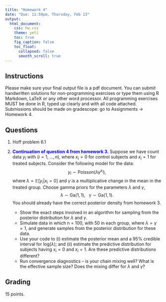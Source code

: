 ```yaml
---
title: "Homework 4"
date: "Due: 11:59pm, Thursday, Feb 13"
output: 
  html_document: 
    css: hw.css
    theme: yeti
    toc: true
    fig_caption: false
    toc_float:
      collapsed: false
      smooth_scroll: true
---
```


## Instructions

Please make sure your final output file is a pdf document. You can submit handwritten solutions for non-programming exercises or type them using R Markdown, LaTeX or any other word processor. All programming exercises MUST be done in R, typed up clearly and with all code attached. Submissions should be made on gradescope: go to Assignments $\rightarrow$ Homework 4.

## Questions

1. Hoff problem 6.1

2. <font color="blue">**Continuation of question 4 from homework 3.**</font> Suppose we have count data $y_i$ with $(i = 1,\ldots, n)$, where $x_i = 0$ for control subjects and $x_i = 1$ for treated subjects. Consider the following model for the data: $$y_i \sim \textrm{Poisson}(\lambda \gamma^{x_i}),$$ where $\lambda = \mathbb{E}[y_i | x_i = 0]$ and $\gamma$ is a multiplicative change in the mean in the treated group. Choose gamma priors for the parameters $\lambda$ and $\gamma$, $$\lambda \sim \textrm{Ga}(1,1),\ \ \ \gamma \sim \textrm{Ga}(1,1).$$
You should already have the correct posterior density from homework 3.
    + Show the exact steps involved in an algorithm for sampling from the posterior distribution for $\lambda$ and $\gamma$.
    + Simulate data in which n = 100, with 50 in each group, where $\lambda = \gamma = 1$, and generate samples from the posterior distribution for these data.
    + Use your code to (i) estimate the posterior mean and a 95% credible interval for $\textrm{log}(\lambda)$; and (ii) estimate the predictive distribution for subjects having $x_i = 0$ and $x_i = 1$. Are these predictive distributions different?
    + Run convergence diagnostics -- is your chain mixing well? What is the effective sample size? Does the mixing differ for $\lambda$ and $\gamma$?

<!-- 3. <font color="blue">**Rejection sampling.**</font> Recall from class that the idea of rejection sampling is to create an importance/proposal/envelope function which is greater than or equal to the distribution we wish to sample from at all points, and which we can sample from easily. Suppose we end up with the following form for our posterior: $$f(\theta) \propto sin^2(\pi \theta), \ \ \ \theta \in [0,1],$$ where $\pi = 3.141593$. -->
<!-- This density looks like: -->
<!-- ```{r fig.height=5.5, echo=F} -->
<!-- curve(sin(x*pi)^2,col="red3", -->
<!--       xlab=expression(theta),ylab=expression(paste("sin(",pi,"",theta,")"^2))) -->
<!-- ``` -->
<!--     + Implement a rejection sampler in R to sample from this density using a Unif(0,1) density as your proposal function, since it is greater than or equal to the given density (up to proportionality) at all points and is easy to sample from. -->
<!--     + Propose a different envelope function and implement a rejection sampler for it in R. -->
<!--     + How does the efficiency of your envelope function compare to the uniform envelope function? -->
<!--     + Provide plots (histograms or density estimates) of the samples from the two approaches. -->
  
  
  
## Grading

15 points.
  